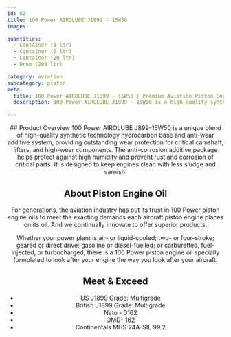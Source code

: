 ```yaml
---
id: 62
title: 100 Power AIROLUBE J1899 - 15W50
images:

quantities:
  - Container (1 ltr)
  - Container (5 ltr)
  - Container (20 ltr)
  - Drum (208 ltr)

category: aviation
subcategory: piston
meta:
  title: 100 Power AIROLUBE J1899 - 15W50 | Premium Aviation Piston Engine Oil
  description: 100 Power AIROLUBE J1899 - 15W50 is a high-quality synthetic piston engine oil designed for modern aircraft engines. It delivers exceptional wear protection, corrosion resistance, and keeps engines clean with reduced sludge and varnish. Meets US and British J1899, Nato 0162, OMD-162, and Continentals MHS 24A-SIL 99.2 specifications.

---
```


<Header>
  ## Product Overview
 100 Power AIROLUBE J899-15W50 is a unique blend of high-quality synthetic technology hydrocarbon base and anti-wear additive system, providing outstanding wear protection for critical camshaft, lifters, and high-wear components. The anti-corrosion additive package helps protect against high humidity and prevent rust and corrosion of critical parts. It is designed to keep engines clean with less sludge and varnish.

  ## About Piston Engine Oil
  For generations, the aviation industry has put its trust in 100 Power piston engine oils to meet the exacting demands each aircraft piston engine places on its oil. And we continually innovate to offer superior products.

  Whether your power plant is air- or liquid-cooled; two- or four-stroke; geared or direct drive; gasoline or diesel-fuelled; or carburetted, fuel-injected, or turbocharged, there is a 100 Power piston engine oil specially formulated to look after your engine the way you look after your aircraft.

  ## Meet & Exceed
  - US J1899 Grade: Multigrade
  - British J1899 Grade: Multigrade
  - Nato - 0162
  - OMD- 162
  - Continentals MHS 24A-SIL 99.2

</Header>
